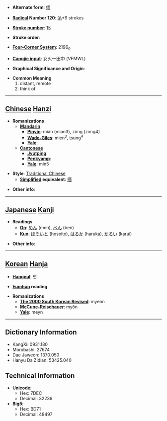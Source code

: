* '''Alternate form''': [[缅]]

* '''[[Wiktionary:Chinese radical index| Radical]] Number 120''': [[Wiktionary:Chinese radical index 糸|糸]]+9 strokes

* '''[[Wiktionary:Chinese total strokes index|Stroke number]]''': [[Wiktionary:Chinese total strokes index 15|15]]

* '''Stroke order''': 

* '''[[Wiktionary:Chinese four corner index|Four-Corner System]]''': 2196<sub>0</sub>

* '''[[Wiktionary:Chinese Cangjie index|Cangjie input]]''': 女火一田中 (VFMWL)

* '''Graphical Significance and Origin''': 

* '''Common Meaning'''
*#distant, remote
*# think of


----

== [[Chinese]] [[Hanzi]] ==

* '''Romanizations'''
** '''[[Mandarin]]'''
*** '''[[Pinyin]]''': miǎn (mian3), zòng (zong4)
*** '''[[Wade-Giles]]''': mien<sup>3</sup>, tsung<sup>4</sup>
*** '''[[Yale]]''': 
** '''[[Cantonese]]'''
*** '''[[Jyutping]]''':
*** '''[[Penkyamp]]''': 
*** '''[[Yale]]''': min5

* '''Style''': [[Traditional Chinese]] 
** '''[[Simplified Chinese|Simplified]] equivalent''': [[缅]]

* '''Other info''': 

----

== [[Japanese]] [[Kanji]] ==

* '''Readings'''
** '''[[On]]''': [[めん]] (men), [[べん]] (ben)
** '''[[Kun]]''': [[ほそいと]] (hosoito), [[はるか]] (haruka), [[かるい]] (karui)

* '''Other info''':  

----

== [[Korean]] [[Hanja]] ==

* '''[[Hangeul]]''': 면

* '''[[Eumhun]] reading''': 

* '''Romanizations'''
** '''[[The 2000 South Korean Revised Romanization|The 2000 South Korean Revised]]''': myeon
** '''[[McCune-Reischauer]]''': myŏn
** '''[[Yale]]''': meyn

----

== Dictionary Information ==

* KangXi: 0931.180
* Morobashi: 27674
* Dae Jaweon: 1370.050
* Hanyu Da Zidian: 53425.040

== Technical Information ==

* '''Unicode''':
** Hex: 7DEC
** Decimal: 32236
* '''Big5''':
** Hex: BD71
** Decimal: 48497